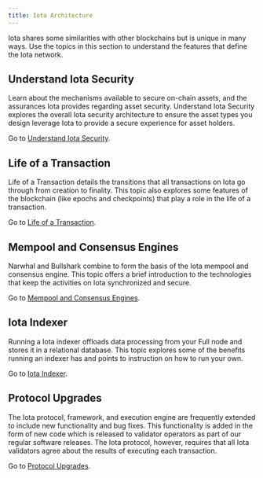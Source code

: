 ```yaml
---
title: Iota Architecture
---
```


Iota shares some similarities with other blockchains but is unique in many ways. Use the topics in this section to understand the features that define the Iota network.

## Understand Iota Security

Learn about the mechanisms available to secure on-chain assets, and the assurances Iota provides regarding asset security. Understand Iota Security explores the overall Iota security architecture to ensure the asset types you design leverage Iota to provide a secure experience for asset holders.

Go to [Understand Iota Security](./iota-architecture/iota-security.mdx).

## Life of a Transaction

Life of a Transaction details the transitions that all transactions on Iota go through from creation to finality. This topic also explores some features of the blockchain (like epochs and checkpoints) that play a role in the life of a transaction.

Go to [Life of a Transaction](./iota-architecture/transaction-lifecycle.mdx).

## Mempool and Consensus Engines

Narwhal and Bullshark combine to form the basis of the Iota mempool and consensus engine. This topic offers a brief introduction to the technologies that keep the activities on Iota synchronized and secure. 

Go to [Mempool and Consensus Engines](./iota-architecture/consensus.mdx).

## Iota Indexer

Running a Iota indexer offloads data processing from your Full node and stores it in a relational database. This topic explores some of the benefits running an indexer has and points to instruction on how to run your own. 

Go to [Iota Indexer](./iota-architecture/indexer-functions.mdx).

## Protocol Upgrades

The Iota protocol, framework, and execution engine are frequently extended to include new functionality and bug fixes. This functionality is added in the form of new code which is released to validator operators as part of our regular software releases. The Iota protocol, however, requires that all Iota validators agree about the results of executing each transaction.

Go to [Protocol Upgrades](./iota-architecture/protocol-upgrades.mdx).